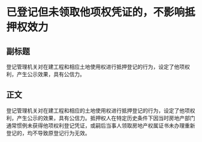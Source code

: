 # 已登记但未领取他项权凭证的，不影响抵押权效力
## 副标题
登记管理机关对在建工程和相应土地使用权进行抵押登记的行为，设定了他项权利，产生公示效果，具有公信力。
## 正文
登记管理机关对在建工程和相应的土地使用权进行抵押登记的行为，设定了他项权利，产生公示的效果，具有公信力。抵押权人在特定历史条件下因当时房地产部门通常惯例未获得他项权利登记凭证，或嗣后当事人领取房地产权属证书未办理重新登记的，均不导致原登记行为无效。